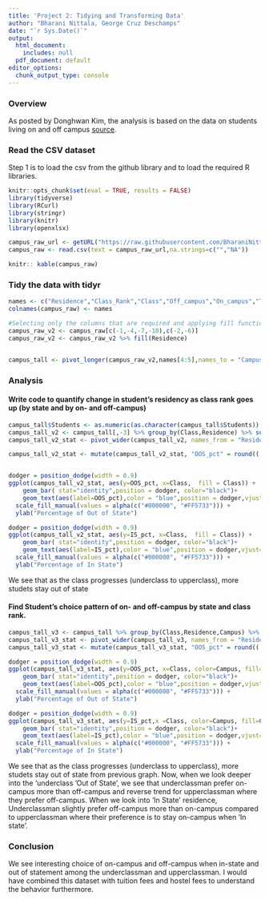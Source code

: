 ---
title: 'Project 2: Tidying and Transforming Data'
author: "Bharani Nittala, George Cruz Deschamps"
date: "`r Sys.Date()`"
output:
  html_document:
    includes: null
  pdf_document: default
editor_options:
  chunk_output_type: console
---

### Overview

As posted by Donghwan Kim, the analysis is based on the data on students living on and off campus [source]( https://libguides.library.kent.edu/SPSS/Crosstabs).

### Read the CSV dataset

Step 1 is to load the csv from the github library and to load the required R libraries. 
```{r load-data, message=FALSE}
knitr::opts_chunk$set(eval = TRUE, results = FALSE)
library(tidyverse) 
library(RCurl)
library(stringr)
library(knitr)
library(openxlsx)

campus_raw_url <- getURL("https://raw.githubusercontent.com/BharaniNittala/DATA-607/master/Proj2_Case1.csv") 
campus_raw <- read.csv(text = campus_raw_url,na.strings=c("","NA"))

knitr:: kable(campus_raw) 
```

### Tidy the data with tidyr

```{r tidyr, message=FALSE,results="asis"}

names <- c("Residence","Class_Rank","Class","Off_campus","On_campus","Total")
colnames(campus_raw) <- names

#Selecting only the columns that are required and applying fill function to impute missing values
campus_raw_v2 <- campus_raw[c(-1,-4,-7,-10),c(-2,-6)]
campus_raw_v2 <- campus_raw_v2 %>% fill(Residence)


campus_tall <- pivot_longer(campus_raw_v2,names[4:5],names_to = "Campus", values_to = "Students",values_drop_na = TRUE)

```


### Analysis

#### Write code to quantify change in student's residency as class rank goes up (by state and by on- and off-campus) 
```{r analysis, message=FALSE,fig.show="asis"}

campus_tall$Students <- as.numeric(as.character(campus_tall$Students))
campus_tall_v2 <- campus_tall[,-3] %>% group_by(Class,Residence) %>% summarise(Grouped_students = sum(Students))
campus_tall_v2_stat <- pivot_wider(campus_tall_v2, names_from = "Residence", values_from = "Grouped_students")

campus_tall_v2_stat <- mutate(campus_tall_v2_stat, "OOS_pct" = round(( `Out of state` / Total ) * 100, 2), "IS_pct" = round(( `In state` / Total ) * 100, 2) ) 


dodger = position_dodge(width = 0.9)
ggplot(campus_tall_v2_stat, aes(y=OOS_pct, x=Class,  fill = Class)) + 
    geom_bar( stat="identity",position = dodger, color="black")+
    geom_text(aes(label=OOS_pct),color = "blue",position = dodger,vjust=-0.5)+
  scale_fill_manual(values = alpha(c("#000000", "#FF5733"))) +
  ylab("Percentage of Out of State")

dodger = position_dodge(width = 0.9)
ggplot(campus_tall_v2_stat, aes(y=IS_pct, x=Class,  fill = Class)) + 
    geom_bar( stat="identity",position = dodger, color="black")+
    geom_text(aes(label=IS_pct),color = "blue",position = dodger,vjust=-0.5)+
  scale_fill_manual(values = alpha(c("#000000", "#FF5733"))) +
  ylab("Percentage of In State")

```

We see that as the class progresses (underclass to upperclass), more studets stay out of state 

#### Find Student's choice pattern of on- and off-campus by state and class rank. 
```{r city_wise, message=FALSE, fig.show="asis"}

campus_tall_v3 <- campus_tall %>% group_by(Class,Residence,Campus) %>% summarise(Grouped_students = sum(Students))
campus_tall_v3_stat <- pivot_wider(campus_tall_v3, names_from = "Residence", values_from = "Grouped_students")
campus_tall_v3_stat <- mutate(campus_tall_v3_stat, "OOS_pct" = round(( `Out of state` / Total ) * 100, 2), "IS_pct" = round(( `In state` / Total ) * 100, 2) ) 

dodger = position_dodge(width = 0.9)
ggplot(campus_tall_v3_stat, aes(y=OOS_pct, x=Class, color=Campus, fill=Campus)) + 
    geom_bar( stat="identity",position = dodger, color="black")+
    geom_text(aes(label=OOS_pct),color = "blue",position = dodger,vjust=-0.5)+
  scale_fill_manual(values = alpha(c("#000000", "#FF5733"))) +
  ylab("Percentage of Out of State")

dodger = position_dodge(width = 0.9)
ggplot(campus_tall_v3_stat, aes(y=IS_pct,x =Class, color=Campus, fill=Campus)) + 
    geom_bar( stat="identity",position = dodger, color="black")+
    geom_text(aes(label=IS_pct),color = "blue",position = dodger,vjust=-0.5)+
  scale_fill_manual(values = alpha(c("#000000", "#FF5733"))) +
  ylab("Percentage of In State")


```

We see that as the class progresses (underclass to upperclass), more studets stay out of state from previous graph. Now, when we look deeper into the 'underclass 'Out of State', we see that underclassman prefer on-campus more than off-campus and reverse trend for upperclassman where they prefer off-campus. When we look into 'In State' residence, Underclassman slightly prefer off-campus more than on-campus compared to upperclassman where their preference is to stay on-campus when 'In state'.


### Conclusion

We see interesting choice of on-campus and off-campus when in-state and out of statement among the underclassman and upperclassman. I would have combined this dataset with tuition fees and hostel fees to understand the behavior furthermore. 

